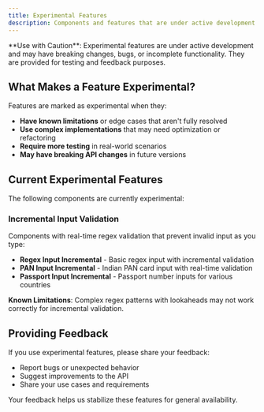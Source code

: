 ```yaml
---
title: Experimental Features
description: Components and features that are under active development and may change.
---
```


<Callout type="warning">
  **Use with Caution**: Experimental features are under active development and may have breaking changes, bugs, or incomplete functionality. They are provided for testing and feedback purposes.
</Callout>

## What Makes a Feature Experimental?

Features are marked as experimental when they:

- **Have known limitations** or edge cases that aren't fully resolved
- **Use complex implementations** that may need optimization or refactoring  
- **Require more testing** in real-world scenarios
- **May have breaking API changes** in future versions

## Current Experimental Features

The following components are currently experimental:

### Incremental Input Validation

Components with real-time regex validation that prevent invalid input as you type:

- **Regex Input Incremental** - Basic regex input with incremental validation
- **PAN Input Incremental** - Indian PAN card input with real-time validation
- **Passport Input Incremental** - Passport number inputs for various countries

**Known Limitations**: Complex regex patterns with lookaheads may not work correctly for incremental validation.

## Providing Feedback

If you use experimental features, please share your feedback:

- Report bugs or unexpected behavior
- Suggest improvements to the API
- Share your use cases and requirements

Your feedback helps us stabilize these features for general availability.
